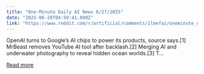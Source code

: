 ```yaml
---
title: "One-Minute Daily AI News 6/27/2025"
date: "2025-06-28T04:50:41.000Z"
link: "https://www.reddit.com/r/artificial/comments/1lmefaz/oneminute_daily_ai_news_6272025/"
---
```


OpenAI turns to Google’s AI chips to power its products, source says.[1]
 MrBeast removes YouTube AI tool after backlash.[2]
 Merging AI and underwater photography to reveal hidden ocean worlds.[3]
 T...

[Read more](https://www.reddit.com/r/artificial/comments/1lmefaz/oneminute_daily_ai_news_6272025/)
